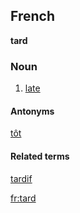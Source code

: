 ==French==
'''tard'''
===Noun===
# [[late]]
====Antonyms====
[[tôt]]
====Related terms====
[[tardif]]

[[fr:tard]]